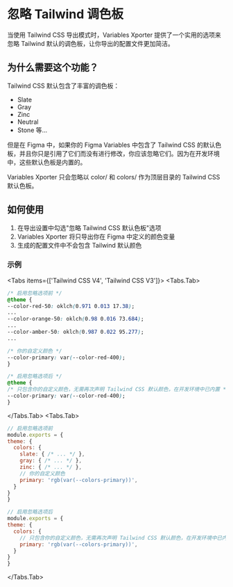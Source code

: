 
# 忽略 Tailwind 调色板

当使用 Tailwind CSS 导出模式时，Variables Xporter 提供了一个实用的选项来忽略 Tailwind 默认的调色板，让你导出的配置文件更加简洁。

## 为什么需要这个功能？

Tailwind CSS 默认包含了丰富的调色板：
- Slate
- Gray
- Zinc
- Neutral
- Stone
等...

但是在 Figma 中，如果你的 Figma Variables 中包含了 Tailwind CSS 的默认色板，并且你只是引用了它们而没有进行修改，你应该忽略它们。因为在开发环境中，这些默认色板是内置的。

<Callout type="info">
  Variables Xporter 只会忽略以 color/ 和 colors/ 作为顶层目录的 Tailwind CSS 默认色板。
</Callout>

## 如何使用

1. 在导出设置中勾选"忽略 Tailwind CSS 默认色板"选项
2. Variables Xporter 将只导出你在 Figma 中定义的颜色变量
3. 生成的配置文件中不会包含 Tailwind 默认颜色

### 示例

<Tabs items={['Tailwind CSS V4', 'Tailwind CSS V3']}>
  <Tabs.Tab>
  ```css
/* 启用忽略选项前 */
@theme {
  --color-red-50: oklch(0.971 0.013 17.38);
  ...
  --color-orange-50: oklch(0.98 0.016 73.684);
  ...
  --color-amber-50: oklch(0.987 0.022 95.277);
  ...

  /* 你的自定义颜色 */
  --color-primary: var(--color-red-400);
}

/* 启用忽略选项后 */
@theme {
  /* 只包含你的自定义颜色，无需再次声明 Tailwind CSS 默认颜色，在开发环境中已内置 */
  --color-primary: var(--color-red-400);
}
```
  </Tabs.Tab>
  <Tabs.Tab>
  ```js
// 启用忽略选项前
module.exports = {
  theme: {
    colors: {
      slate: { /* ... */ },
      gray: { /* ... */ },
      zinc: { /* ... */ },
      // 你的自定义颜色
      primary: 'rgb(var(--colors-primary))',
    }
  }
}

// 启用忽略选项后
module.exports = {
  theme: {
    colors: {
      // 只包含你的自定义颜色，无需再次声明 Tailwind CSS 默认颜色，在开发环境中已内置
      primary: 'rgb(var(--colors-primary))',
    }
  }
}
```
  </Tabs.Tab>
</Tabs>
